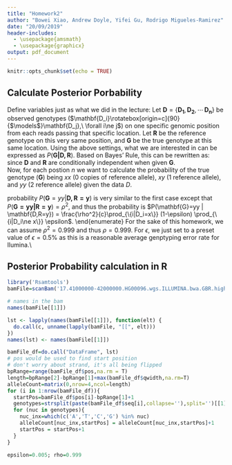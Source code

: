 ```yaml
---
title: "Homework2"
author: "Bowei Xiao, Andrew Doyle, Yifei Gu, Rodrigo Migueles-Ramirez"
date: "20/09/2019"
header-includes:
  - \usepackage{amsmath}
  - \usepackage{graphicx}
output: pdf_document
---
```


```r
knitr::opts_chunk$set(echo = TRUE)
```
\newcommand{\indep}{\rotatebox[origin=c]{90}{$\models$}}

## Calculate Posterior Porbability

Define variables just as what we did in the lecture: Let $\mathbf{D}=\{\mathbf{D_1},\mathbf{D_2},\cdots\,\mathbf{D_n}\}$ be observed genotypes ($\mathbf{D_i}\indep\mathbf{D_j},\ \forall i\ne j$) on one specific genomic position from each reads passing that specific location. Let $\mathbf{R}$ be the reference genotype on this very same position, and $\mathbf{G}$ be the true genotype at this same location. Using the above settings, what we are interested in can be expressed as $P(\mathbf{G|D,R})$. Based on Bayes' Rule, this can be rewritten as:
\begin{eqnarray*}
P(\mathbf{G|D,R})&=&\frac{P(\mathbf{D|G,R)}\cdotP(\mathbf{G|R}))}{P(\mathbf{D|R})} \\
&=& \frac{P(\mathbf{D|G})\cdotP(\mathbf{G|R})}{P(\mathbf{D|R})}
\end{eqnarray*}
since $\mathbf{D}$ and $\mathbf{R}$ are conditionally independent when given $\mathbf{G}$.\
Now, for each postion $n$ we want to calculate the probability of the true genotype ($\mathbf{G}$) being $xx$ (0 copies of reference allele), $xy$ (1 reference allele), and $yy$ (2 reference allele) given the data $D$.
\begin{enumerate}
\item To calculate the first case where $P(\mathbf{G}=xx | \mathbf{D,R=y}) = \frac{P(\mathbf{D|G}=xx)*P(\mathbf{G}=xx|\mathbf{R=y})}{P(\mathbf{D|R=y})}$.
These three parts can be calculated separately as below:
\begin{itemize}
\item
\begin{eqnarray*}
P(\mathbf{D|G}=xx) &=& \prod_{i=1}^n P(D_i|\mathbf{G}=xx)\\
&=& \prod_{\{i|D_i=x\}} P(D_i|\mathbf{G}=xx) \prod_{\{i|D_i\ne x\}} P(D_i|\mathbf{G=xx})
\end{eqnarray*}
If we define the probability of a read error as $\epsilon$, the first term of the above expression can be written as $1-\epsilon$ and the second is $\epsilon$.\
\item $P(\mathbf{G=xx|R=y})$ is simply the frequency of non-reference allele squared ($(1-\rho)^2$) based on Hardy-Weinberg Equilibirum (HWE).
\item $P(\mathbf{D|R=y})$: This is a scaling constant and does not depend on $\mathbf{G}$, we noted it as $c$ for now. This can be solved (by computer of course) using the fact that $P(\mathbf{G}=xx | \mathbf{D,R=y})+P(\mathbf{G}=xy | \mathbf{D,R=y})+P(\mathbf{G}=yy | \mathbf{D,R=y})=1$
\end{itemize}
To sum up, the probability that $P(\mathbf{G}=xx | \mathbf{D,R=y}) = \frac{(1-\rho)^2}{c}\prod_{\{i|D_i=x\}} (1-\epsilon) \prod_{\{i|D_i\ne x\}} \epsilon$.
\item $P(\mathbf{G}=xy | \mathbf{D,R=y}) = \frac{P(\mathbf{D|G}=xy)\cdotP(\mathbf{G}=xy|\mathbf{R=y})}{P(\mathbf{D|R=y})}$
\begin{itemize}
\item 
\begin{eqnarray*}
P(\mathbf{D|G}=xy) &=& \prod_{i=1}^n P(D_i|\mathbf{G}=xy)\\
&=& \prod_{i|D_i\in {x,y}} P(D_i|\mathbf{G}=xy) * \prod_{i|D_i\notin {x,y}} P(D_i|\mathbf{G}=xy)
&=& = \frac{1}{2}(1-\epsilon)+\frac{\epsilon/3}{2} \cdot \frac{\epsilon}{3}
\end{eqnarray*} 
\item $P(\mathbf{G=xy|R=y})$ is simply $2*\rho*(1-\rho)$ based on HWE.
\item $P(\mathbf{D|R=y})$: as before, this is a constant $c$.
\end{itemize}
To sum up, the probability that $P(\mathbf{G}=xy | \mathbf{D,R=y}) = \frac{2*\rho*(1-\rho)}{c} \prod_{\{i|D_i\in {x,y}\}}\frac{1-2/3\epsilon}{2} * \prod_{\{i|D_i\notin {x,y}\}} \frac{\epsilon}{3}$
\item The last probability $P(\mathbf{G}=yy | \mathbf{D,R=y})$ is very similar to the first case except that $P(\mathbf{G=yy|R=y}) = \rho^2$, and thus the probability is $P(\mathbf{G}=yy | \mathbf{D,R=y}) = \frac{\rho^2}{c}\prod_{\{i|D_i=x\}} (1-\epsilon) \prod_{\{i|D_i\ne x\}} \epsilon$. 
\end{enumerate}
For the sake of this homework, we can assume $\rho^2=0.999$ and thus $\rho=0.999$. For $\epsilon$, we just set to a preset value of $\epsilon=0.5\%$ as this is a reasonable average genptyping error rate for Ilumina.\\

## Posterior Probability calculation in R
```r
library('Rsamtools')
bamFile=scanBam('17.41000000-42000000.HG00096.wgs.ILLUMINA.bwa.GBR.high_cov_pcr_free.20140203.bam')

# names in the bam
names(bamFile[[1]])

lst <- lapply(names(bamFile[[1]]), function(elt) {
  do.call(c, unname(lapply(bamFile, "[[", elt)))
})
names(lst) <- names(bamFile[[1]])

bamFile_df=do.call("DataFrame", lst)
# pos would be used to find start position
# don't worry about strand, it's all being flipped
bpRange=range(bamFile_df$pos,na.rm = T)
length=bpRange[2]-bpRange[1]+max(bamFile_df$qwidth,na.rm=T)
alleleCount=matrix(0,nrow=4,ncol=length)
for (i in 1:nrow(bamFile_df)){
  startPos=bamFile_df$pos[i]-bpRange[1]+1
  genotypes=strsplit(paste(bamFile_df$seq[i],collapse=''),split='')[[1]]
  for (nuc in genotypes){
    nuc_inx=which(c('A','T','C','G') %in% nuc) 
    alleleCount[nuc_inx,startPos] = alleleCount[nuc_inx,startPos]+1
    startPos = startPos+1
  }
}

```

```r
epsilon=0.005; rho=0.999

```
